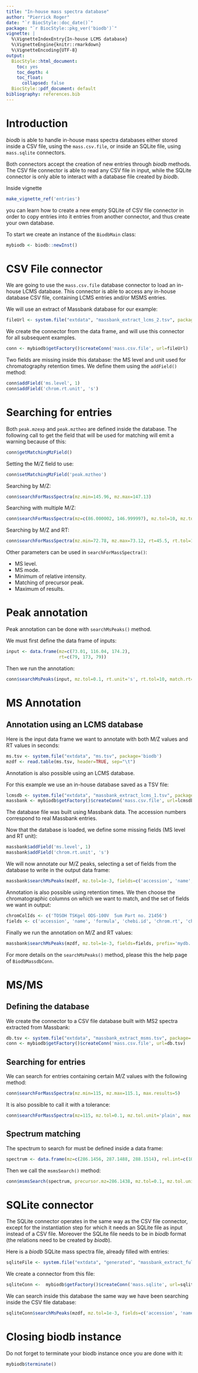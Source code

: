 ```yaml
---
title: "In-house mass spectra database"
author: "Pierrick Roger"
date: "`r BiocStyle::doc_date()`"
package: "`r BiocStyle::pkg_ver('biodb')`"
vignette: |
  %\VignetteIndexEntry{In-house LCMS database}
  %\VignetteEngine{knitr::rmarkdown}
  %\VignetteEncoding{UTF-8}
output:
  BiocStyle::html_document:
    toc: yes
    toc_depth: 4
    toc_float:
      collapsed: false
  BiocStyle::pdf_document: default
bibliography: references.bib
---
```


# Introduction

*biodb* is able to handle in-house mass spectra databases either stored inside
a CSV file, using the `mass.csv.file`, or inside an SQLite file, using
`mass.sqlite` connectors.

Both connectors accept the creation of new entries through *biodb* methods.
The CSV file connector is able to read any CSV file in input, while the SQLite
connector is only able to interact with a database file created by *biodb*.

Inside vignette
```r
make_vignette_ref('entries')
```
you can learn how to create a new empty SQLite of CSV file connector in order
to copy entries into it entries from another connector, and thus create your
own database.

To start we create an instance of the `BiodbMain` class:
```r
mybiodb <- biodb::newInst()
```

# CSV File connector

We are going to use the `mass.csv.file` database connector to load an in-house
LCMS database.  This connector is able to access any in-house database CSV
file, containing LCMS entries and/or MSMS entries.

We will use an extract of Massbank database for our example:
```r
fileUrl <- system.file("extdata", "massbank_extract_lcms_2.tsv", package='biodb')
```

We create the connector from the data frame, and will use this connector for all subsequent examples.
```r
conn <- mybiodb$getFactory()$createConn('mass.csv.file', url=fileUrl)
```

Two fields are missing inside this database: the MS level and unit used for chromatography retention times.
We define them using the `addField()` method:
```r
conn$addField('ms.level', 1)
conn$addField('chrom.rt.unit', 's')
```

# Searching for entries

Both `peak.mzexp` and `peak.mztheo` are defined inside the database.
The following call to get the field that will be used for matching will emit a warning because of this:
```r
conn$getMatchingMzField()
```

Setting the M/Z field to use:
```r
conn$setMatchingMzField('peak.mztheo')
```

Searching by M/Z:
```r
conn$searchForMassSpectra(mz.min=145.96, mz.max=147.13)
```

Searching with multiple M/Z:
```r
conn$searchForMassSpectra(mz=c(86.000002, 146.999997), mz.tol=10, mz.tol.unit='ppm')
```

Searching by M/Z and RT:
```r
conn$searchForMassSpectra(mz.min=72.78, mz.max=73.12, rt=45.5, rt.tol=1, rt.unit='s')
```

Other parameters can be used in `searchForMassSpectra()`:

 * MS level.
 * MS mode.
 * Minimum of relative intensity.
 * Matching of precursor peak.
 * Maximum of results.

# Peak annotation

Peak annotation can be done with `searchMsPeaks()` method.

We must first define the data frame of inputs:
```r
input <- data.frame(mz=c(73.01, 116.04, 174.2),
                    rt=c(79, 173, 79))
```

Then we run the annotation:
```r
conn$searchMsPeaks(input, mz.tol=0.1, rt.unit='s', rt.tol=10, match.rt=TRUE, prefix='match.')
```

# MS Annotation

## Annotation using an LCMS database

Here is the input data frame we want to annotate with both M/Z values and RT values in seconds:
```r
ms.tsv <- system.file("extdata", "ms.tsv", package='biodb')
mzdf <- read.table(ms.tsv, header=TRUE, sep="\t")
```

Annotation is also possible using an LCMS database.

For this example we use an in-house database saved as a TSV file:
```r
lcmsdb <- system.file("extdata", "massbank_extract_lcms_1.tsv", package="biodb")
massbank <- mybiodb$getFactory()$createConn('mass.csv.file', url=lcmsdb)
```
The database file was built using Massbank data. The accession numbers correspond to real Massbank entries.

Now that the database is loaded, we define some missing fields (MS level and RT unit):
```r
massbank$addField('ms.level', 1)
massbank$addField('chrom.rt.unit', 's')
```

We will now annotate our M/Z peaks, selecting a set of fields from the database to write in the output data frame:
```r
massbank$searchMsPeaks(mzdf, mz.tol=1e-3, fields=c('accession', 'name', 'formula', 'chebi.id'), prefix='mydb.')
```

Annotation is also possible using retention times.
We then choose the chromatographic columns on which we want to match, and the set of fields we want in output:
```r
chromColIds <- c('TOSOH TSKgel ODS-100V  5um Part no. 21456')
fields <- c('accession', 'name', 'formula', 'chebi.id', 'chrom.rt', 'chrom.col.id')
```

Finally we run the annotation on M/Z and RT values:
```r
massbank$searchMsPeaks(mzdf, mz.tol=1e-3, fields=fields, prefix='mydb.', chrom.col.ids=chromColIds, rt.unit='s', rt.tol=10, match.rt=TRUE)
```

For more details on the `searchMsPeaks()` method, please this the help page of `BiodbMassdbConn`.

# MS/MS

## Defining the database

We create the connector to a CSV file database built with MS2 spectra extracted from Massbank:
```r
db.tsv <- system.file("extdata", "massbank_extract_msms.tsv", package='biodb')
conn <- mybiodb$getFactory()$createConn('mass.csv.file', url=db.tsv)
```

## Searching for entries

We can search for entries containing certain M/Z values with the following method:
```r
conn$searchForMassSpectra(mz.min=115, mz.max=115.1, max.results=5)
```

It is also possible to call it with a tolerance:
```r
conn$searchForMassSpectra(mz=115, mz.tol=0.1, mz.tol.unit='plain', max.results=5)
```

## Spectrum matching

The spectrum to search for must be defined inside a data frame:
```r
spectrum <- data.frame(mz=c(286.1456, 287.1488, 288.1514), rel.int=c(100, 45, 18))
```

Then we call the `msmsSearch()` method:
```r
conn$msmsSearch(spectrum, precursor.mz=286.1438, mz.tol=0.1, mz.tol.unit='plain', ms.mode='pos')
```

# SQLite connector

The SQLite connector operates in the same way as the CSV file connector, except
for the instantiation step for which it needs an SQLite file as input instead
of a CSV file.
Moreover the SQLite file needs to be in *biodb* format (the relations need to be created by *biodb*).

Here is a *biodb* SQLite mass spectra file, already filled with entries:
```r
sqliteFile <- system.file("extdata", "generated", "massbank_extract_full.sqlite", package='biodb')
```

We create a connector from this file:
```r
sqliteConn <-  mybiodb$getFactory()$createConn('mass.sqlite', url=sqliteFile)
```

We can search inside this database the same way we have been searching inside the CSV file database:
```r
sqliteConn$searchMsPeaks(mzdf, mz.tol=1e-3, fields=c('accession', 'name', 'formula', 'chebi.id'), prefix='mydb.')
```

# Closing biodb instance

Do not forget to terminate your biodb instance once you are done with it:
```r
mybiodb$terminate()
```
